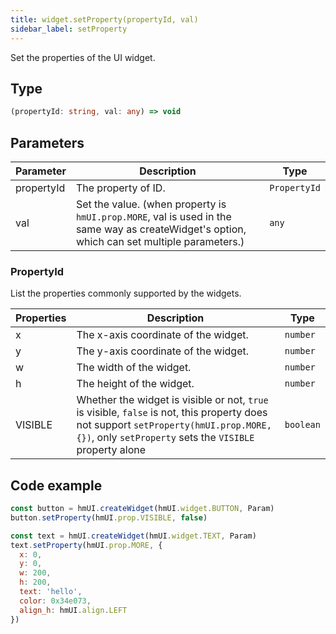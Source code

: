 ```yaml
---
title: widget.setProperty(propertyId, val)
sidebar_label: setProperty
---
```


Set the properties of the UI widget.

## Type

```ts
(propertyId: string, val: any) => void
```

## Parameters

|  Parameter |                                           Description                                                                            |     Type     |
| ---------- | -------------------------------------------------------------------------------------------------------------------------------- | ------------ |
| propertyId |                                        The property of ID.                                                                       | `PropertyId` |
| val        | Set the value. (when property is `hmUI.prop.MORE`, val is used in the same way as createWidget's option, which can set multiple parameters.) | `any` |

### PropertyId

List the properties commonly supported by the widgets.

| Properties | Description                                                                  |    Type   |
| ---------- | ---------------------------------------------------------------------------- | --------- |
| x          | The x-axis coordinate of the widget.                                      | `number` |
| y          | The y-axis coordinate of the widget.                                      | `number` |
| w          | The width of the widget.                                                  | `number` |
| h          | The height of the widget.                                                 | `number` |
| VISIBLE    | Whether the widget is visible or not, `true` is visible, `false` is not, this property does not support `setProperty(hmUI.prop.MORE, {})`, only `setProperty` sets the `VISIBLE` property alone | `boolean` |

## Code example

```js
const button = hmUI.createWidget(hmUI.widget.BUTTON, Param)
button.setProperty(hmUI.prop.VISIBLE, false)

const text = hmUI.createWidget(hmUI.widget.TEXT, Param)
text.setProperty(hmUI.prop.MORE, {
  x: 0,
  y: 0,
  w: 200,
  h: 200,
  text: 'hello',
  color: 0x34e073,
  align_h: hmUI.align.LEFT
})
```
